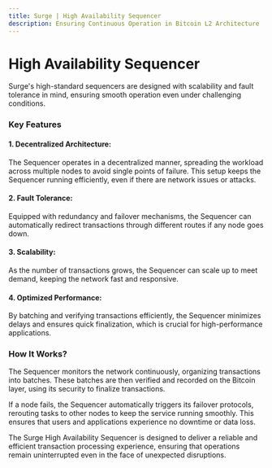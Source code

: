 ```yaml
---
title: Surge | High Availability Sequencer
description: Ensuring Continuous Operation in Bitcoin L2 Architecture
---
```


# High Availability Sequencer

Surge's high-standard sequencers are designed with scalability and fault tolerance in mind, ensuring smooth operation even under challenging conditions.

### Key Features
#### 1. Decentralized Architecture:
The Sequencer operates in a decentralized manner, spreading the workload across multiple nodes to avoid single points of failure. This setup keeps the Sequencer running efficiently, even if there are network issues or attacks.

#### 2. Fault Tolerance:
Equipped with redundancy and failover mechanisms, the Sequencer can automatically redirect transactions through different routes if any node goes down.

#### 3. Scalability:
As the number of transactions grows, the Sequencer can scale up to meet demand, keeping the network fast and responsive.

#### 4. Optimized Performance:
By batching and verifying transactions efficiently, the Sequencer minimizes delays and ensures quick finalization, which is crucial for high-performance applications.

### How It Works?
The Sequencer monitors the network continuously, organizing transactions into batches. These batches are then verified and recorded on the Bitcoin layer, using its security to finalize transactions.

If a node fails, the Sequencer automatically triggers its failover protocols, rerouting tasks to other nodes to keep the service running smoothly. This ensures that users and applications experience no downtime or data loss.

The Surge High Availability Sequencer is designed to deliver a reliable and efficient transaction processing experience, ensuring that operations remain uninterrupted even in the face of unexpected disruptions. 
